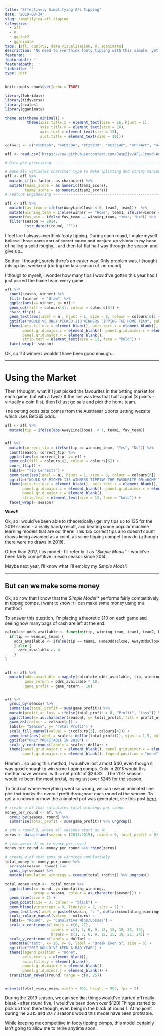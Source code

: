 ```yaml
---
title: "Effectively Simplifying AFL Tipping"
date: '2019-08-30'
slug: simplifying-afl-tipping
categories:
  - afl
  - R
  - ggplot2
  - gganimate
tags: [afl, ggplot2, data visualisation, R, gganimate]
description: 'No need to overthink footy tipping with this simple, yet competitive tipping method'
featured: ''
featuredalt: ''
featuredpath: ''
linktitle: ''
type: post
---
```


```r
knitr::opts_chunk$set(echo = TRUE)
```


```r
library(lubridate)
library(tidyverse)
library(scales)
library(gganimate)

theme_set(theme_minimal() +
          theme(axis.title.x = element_text(size = 16, hjust = 1), 
                axis.title.y = element_text(size = 16), 
                axis.text = element_text(size = 13),
                plot.title = element_text(size = 19)))

colours <- c("#5EB296", "#4E9EBA", "#F29239", "#C2CE46", "#FF7A7F", "#4D4D4D")

afl <- read.csv("https://raw.githubusercontent.com/JaseZiv/AFL-Crowd-Analytics/master/data/cleaned_data/afl_model_data.csv", stringsAsFactors = F)

# Data pre-processing -----------------------------------------------------

# make all variables character type to make splitting and string manipulation easier
afl <- afl %>% 
  mutate_if(is.factor, as.character) %>% 
  mutate(team1_score = as.numeric(team1_score),
         team2_score = as.numeric(team2_score))
# Feature Engineering -----------------------------------------------------

afl <- afl %>% 
  mutate(fav_team = ifelse(AwayLineClose < 0, team2, team1))  %>% 
  mutate(winning_team = ifelse(winner == "Home", team1, ifelse(winner == "Away", team2, "Draw"))) %>% 
  mutate(fav_win = ifelse(fav_team == winning_team, "Yes", "No")) %>% 
  filter(season >= 2014,
         !str_detect(round, "F"))

```



I feel like I always overthink footy tipping. During each round, I make myself believe I have some sort of secret sauce and conjure up visions in my head of nailing a solid roughy... and then fall flat half way through the season and give up...

So then I thought, surely there's an easier way. Only problem was, I thought this up last weekend (during the last season of the round)...

I though to myself, I wonder how many tips I would've gotten this year had I just picked the home team every game...


```r
afl %>% 
  count(season, winner) %>% 
  filter(winner != "Draw") %>% 
  ggplot(aes(x= winner, y= n)) +
  geom_col(fill = colours[4], colour = colours[6]) +
  coord_flip() +
  geom_text(aes(label = n), hjust = 1, size = 8, colour = colours[6]) +
  ggtitle("WOULD'VE ONLY PICKED 113 WINNERS TIPPING THE HOME TEAM", subtitle = "Draws excluded") +
  theme(axis.title.x = element_blank(), axis.text.x = element_blank(), 
        panel.grid.major.x = element_blank(), panel.grid.minor.x = element_blank(),
        panel.grid.major.y = element_blank(),
        strip.text = element_text(size = 12, face = "bold")) +
  facet_wrap(~ season)
```


Ok, so 113 winners wouldn't have been good enough...

***


# Using the Market

Then I thought, what if I just picked the favourites in the betting market for each game, but with a twist? If the line was less that half a goal (3 points - virtually a coin flip), then I'd just go safe and pick the home team.

The betting odds data comes from the Australian Sports Betting website which uses Bet365 odds.


```r
afl <- afl %>%
  mutate(tip = ifelse(abs(AwayLineClose)  < 3, team1, fav_team))


afl %>% 
  mutate(correct_tip = ifelse(tip == winning_team, "Yes", "No")) %>% 
  count(season, correct_tip) %>% 
  ggplot(aes(x= correct_tip, y= n)) +
  geom_col(fill = colours[4], colour = colours[6]) +
  coord_flip() +
  labs(x= "Tip Correct?") +
  geom_text(aes(label = n), hjust = 1, size = 8, colour = colours[6]) +
  ggtitle("WOULD'VE PICKED 135 WINNERS TIPPING THE FAVOURITE OR\nHOME TEAM IN CLOSE MARGIN GAMES") +
  theme(axis.title.x = element_blank(), axis.text.x = element_blank(), 
        panel.grid.major.x = element_blank(), panel.grid.minor.x = element_blank(),
        panel.grid.major.y = element_blank(),
        strip.text = element_text(size = 12, face = "bold")) +
  facet_wrap(~ season)
```


**Wow!!** 

Ok, so I would've been able to (theoretically) get my tips up to 135 for the 2019 season - a really handy result, and beating some popular machine learning models that are out there! This 135 correct tips also doesn't count draws being awarded as a point, as some tipping competitions do (although there were no draws in 2019).

Other than 2017, this model - I'll refer to it as *"Simple Model"* - would've been fairly competitive in each season since 2014.

Maybe next year, I'll know what I'll employ my *Simple Model*!


***

## But can we make some money

Ok, so now that I know that the *Simple Model*'* performs fairly competitively in tipping comps, I want to know if I can make some money using this method?

To answer this question, I'm placing a theoretic $10 on each game and seeing how many bags of cash are left at the end. 


```r

calculate_odds_available <- function(tip, winning_team, team1, team2, HomeOddsClose, AwayOddsClose) {
  if(tip == winning_team) {
    odds_available <- ifelse(tip == team1, HomeOddsClose, AwayOddsClose)
    } else {
      odds_available <- 0
    }
}


afl <- afl %>% 
  mutate(odds_available = mapply(calculate_odds_available, tip, winning_team, team1, team2, HomeOddsClose, AwayOddsClose),
         game_return = odds_available * 10,
         game_profit = game_return - 10)


afl %>% 
  group_by(season) %>% 
  summarise(total_profit = sum(game_profit)) %>% 
  mutate(profit_or_loss = ifelse(total_profit > 0, "Profit", "Loss")) %>% 
  ggplot(aes(x= as.character(season), y= total_profit, fill = profit_or_loss)) +
  geom_col(colour = colours[6]) +
  labs(x= "Season", y= "Total Profit") +
  scale_fill_manual(values = c(colours[5], colours[4])) +
  geom_text(aes(label = scales::dollar(total_profit)), vjust = 1.5, colour = colours[6]) +
  ggtitle("ONLY PROFITABLE IN 2018") +
  scale_y_continuous(labels = scales::dollar) +
  theme(panel.grid.major.x = element_blank(), panel.grid.minor.x = element_blank(),
        panel.grid.major.y = element_blank(), legend.position = "none")

```

Hmmm... so using this method, I would've lost almost \$40, even though it was good enough to win some tipping comps. Only in 2018 would this method have worked, with a net profit of \$26.82... The 2017 season would've been the most brutal, losing just over \$245 for the season.


To find out where everything went so wrong, we can use an animated line plot that tracks the overall profit throughout each round of the season. To get a rundown on how the animated plot was generated, see this post [here]().


```r
# create a df that calculates total winnings per round
money_per_round <- afl %>% 
  group_by(season, round) %>% 
  summarise(total_profit = sum(game_profit)) %>% ungroup()

# add a round 0, where all seasons start at $0
zeros <- data.frame(season = (2014:2019), round = 0, total_profit = 0)

# join zeros df on to money_per_round
money_per_round <- money_per_round %>% rbind(zeros)

# create a df that sums up winnings cumulatively
total_money <- money_per_round %>% 
  arrange(season, round) %>% 
  group_by(season) %>% 
  mutate(cumulating_winnings = cumsum(total_profit)) %>% ungroup()
```


```r
total_money_anim <-  total_money %>%
  ggplot(aes(x= round, y= cumulating_winnings, 
             group = season, colour = as.character(season))) +
  geom_line(size = 2) +
  geom_point(size = 3, colour = "black") +
  geom_hline(yintercept = 0, linetype = 2, size = 2) +
  geom_text(aes(label = paste0(season, ": ", dollar(cumulating_winnings))), hjust = -0.3, size = 6) +
  scale_colour_manual(values = colours) +
  labs(x= "Round", y= "Cumulative Wins/Losses") +
  scale_x_continuous(limits = c(0, 27), 
                     labels = c(1, 3, 6, 9, 12, 15, 18, 21, 24), 
                     breaks = c(1, 3, 6, 9, 12, 15, 18, 21, 24)) +
  scale_y_continuous(labels = dollar) +
  annotate("text", x= 26, y= 6, label = "Break Even $", size = 6) +
  ggtitle("2017 WOULD'VE BEEN A BAD YEAR") +
  theme(legend.position = "none", 
        axis.text.y = element_blank(), 
        axis.title.y = element_blank(), 
        panel.grid.major.y = element_blank(), 
        panel.grid.minor.y = element_blank()) +
  transition_reveal(round, range = c(0, 25))


animate(total_money_anim, width = 900, height = 900, fps = 5)
```


During the 2019 season, we can see that things would've started off really bleak - after round five, I would've been down over $120! Things started to pick up from there though, even being in the black at round 1. At no point during the 2015 and 2017 seasons would this model have been profitable.

While keeping me competitive in footy tipping comps, this model certainly isn't going to allow me to retire anytime soon.


